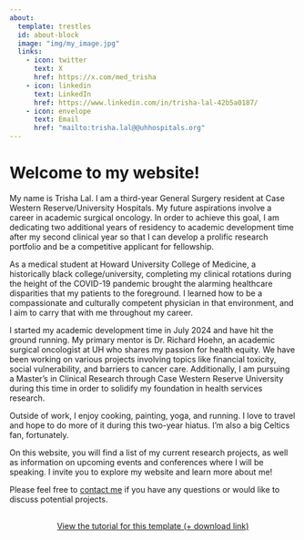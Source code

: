 ```yaml
---
about:
  template: trestles
  id: about-block
  image: "img/my_image.jpg"
  links:
    - icon: twitter
      text: X
      href: https://x.com/med_trisha 
    - icon: linkedin
      text: LinkedIn
      href: https://www.linkedin.com/in/trisha-lal-42b5a0187/
    - icon: envelope
      text: Email
      href: "mailto:trisha.lal@@uhhospitals.org"  
---
```


::: {#about-block}
:::

# Welcome to my website!

My name is Trisha Lal. I am a third-year General Surgery resident at Case Western Reserve/University Hospitals. My future aspirations involve a career in academic surgical oncology. In order to achieve this goal, I am dedicating two additional years of residency to academic development time after my second clinical year so that I can develop a prolific research portfolio and be a competitive applicant for fellowship.

As a medical student at Howard University College of Medicine, a historically black college/university, completing my clinical rotations during the height of the COVID-19 pandemic brought the alarming healthcare disparities that my patients to the foreground. I learned how to be a compassionate and culturally competent physician in that environment, and I aim to carry that with me throughout my career. 

I started my academic development time in July 2024 and have hit the ground running. My primary mentor is Dr. Richard Hoehn, an academic surgical oncologist at UH who shares my passion for health equity. We have been working on various projects involving topics like financial toxicity, social vulnerability, and barriers to cancer care. Additionally, I am pursuing a Master's in Clinical Research through Case Western Reserve University during this time in order to solidify my foundation in health services research. 

Outside of work, I enjoy cooking, painting, yoga, and running. I love to travel and hope to do more of it during this two-year hiatus. I'm also a big Celtics fan, fortunately. 

On this website, you will find a list of my current research projects, as well as information on upcoming events and conferences where I will be speaking. I invite you to explore my website and learn more about me!

Please feel free to [contact me](mailto:trisha.lal@uhhospitals.org) if you have any questions or would like to discuss potential projects.

```{=html}
<div  style="margin: 30px; text-align: center;">
<a class="btn btn-primary" href="https://www.marvinschmitt.com/blog/website-tutorial-quarto/" role="button" target="_blank" style="padding: 15px 30px;">View the tutorial for this template (+ download link)</a>
</div>
```

